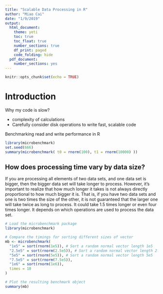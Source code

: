 ---
title: "Scalable Data Processing in R"
author: "Miao Cai"
date: "1/9/2019"
output:
  html_document:
    theme: yeti
    toc: true
    toc_float: true
    number_sections: true
    df_print: paged
    code_folding: hide
  pdf_document:
    number_sections: yes
---

```{r setup, include=FALSE}
knitr::opts_chunk$set(echo = TRUE)
```

# Introduction

Why my code is slow?

- complexity of calculations
- Carefully consider disk operations to write fast, scalable code

Benchmarking read and write performance in R

```{r benchmark, warning=FALSE}
library(microbenchmark)
set.seed(666)
summary(microbenchmark( t0 = rnorm(100), t1 = rnorm(10000) ))
```

## How does processing time vary by data size?

If you are processing all elements of two data sets, and one data set is bigger, then the bigger data set will take longer to process. However, it's important to realize that how much longer it takes is not always directly proportional to how much bigger it is. That is, if you have two data sets and one is two times the size of the other, it is not guaranteed that the larger one will take twice as long to process. It could take 1.5 times longer or even four times longer. It depends on which operations are used to process the data set.

```{r}
# Load the microbenchmark package
library(microbenchmark)

# Compare the timings for sorting different sizes of vector
mb <- microbenchmark(
  "1e5" = sort(rnorm(1e5)), # Sort a random normal vector length 1e5
  "2.5e5" = sort(rnorm(2.5e5)), # Sort a random normal vector length 2.5e5
  "5e5" = sort(rnorm(5e5)), # Sort a random normal vector length 5e5
  "7.5e5" = sort(rnorm(7.5e5)),
  "1e6" = sort(rnorm(1e6)),
  times = 10
)

# Plot the resulting benchmark object
summary(mb)
```

